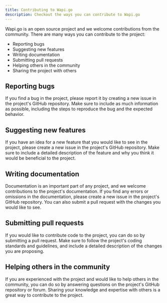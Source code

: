 ```yaml
---
title: Contributing to Wapi.go
description: Checkout the ways you can contribute to Wapi.go
---
```


Wapi.go is an open source project and we welcome contributions from the community. There are many ways you can contribute to the project:

- Reporting bugs
- Suggesting new features
- Writing documentation
- Submitting pull requests
- Helping others in the community
- Sharing the project with others


## Reporting bugs

If you find a bug in the project, please report it by creating a new issue in the project's GitHub repository. Make sure to include as much information as possible, including the steps to reproduce the bug and the expected behavior.

## Suggesting new features

If you have an idea for a new feature that you would like to see in the project, please create a new issue in the project's GitHub repository. Make sure to include a detailed description of the feature and why you think it would be beneficial to the project.


## Writing documentation

Documentation is an important part of any project, and we welcome contributions to the project's documentation. If you find any errors or omissions in the documentation, please create a new issue in the project's GitHub repository. You can also submit a pull request with the changes you would like to see.

## Submitting pull requests

If you would like to contribute code to the project, you can do so by submitting a pull request. Make sure to follow the project's coding standards and guidelines, and include a detailed description of the changes you are proposing.

## Helping others in the community

If you are experienced with the project and would like to help others in the community, you can do so by answering questions on the project's GitHub repository or forum. Sharing your knowledge and expertise with others is a great way to contribute to the project.